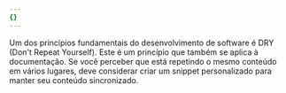 ```yaml
---
{}
---
```


Um dos princípios fundamentais do desenvolvimento de software é DRY (Don't Repeat
Yourself). Este é um princípio que também se aplica à documentação.
Se você perceber que está repetindo o mesmo conteúdo em vários lugares,
deve considerar criar um snippet personalizado para manter seu conteúdo sincronizado.
